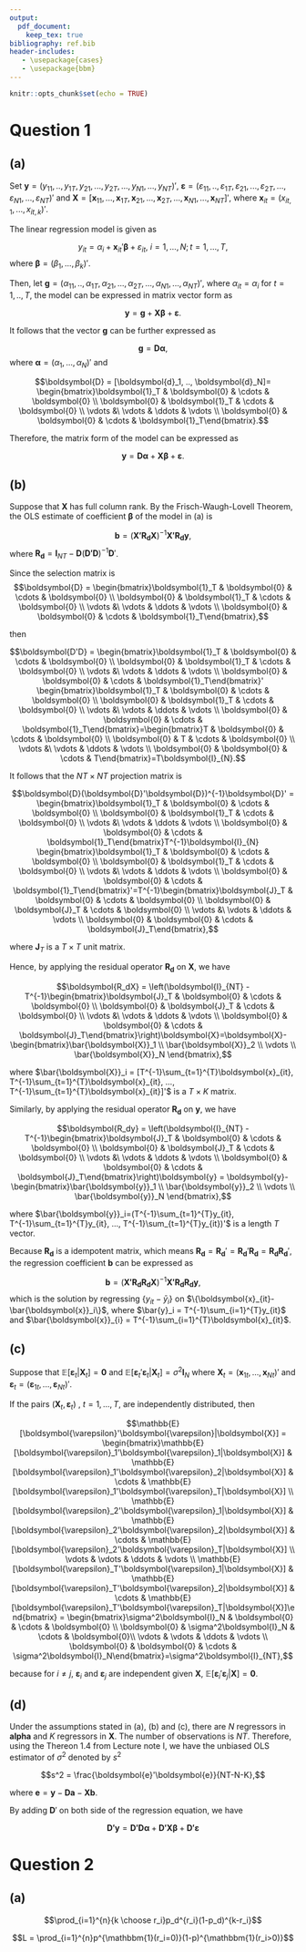 ```yaml
---
output: 
  pdf_document:
    keep_tex: true
bibliography: ref.bib 
header-includes:
   - \usepackage{cases}
   - \usepackage{bbm}
---
```


```r
knitr::opts_chunk$set(echo = TRUE)
```

# Question 1

## (a)

Set $\boldsymbol{y} = (y_{11},..,y_{1T},y_{21},...,y_{2T},...,y_{N1},...,y_{NT})'$,
$\boldsymbol{\varepsilon} = (\varepsilon_{11},..,\varepsilon_{1T},\varepsilon_{21},...,\varepsilon_{2T},...,\varepsilon_{N1},...,\varepsilon_{NT})'$
and $\boldsymbol{X} = [\boldsymbol{x}_{11},...,\boldsymbol{x}_{1T},\boldsymbol{x}_{21},...,\boldsymbol{x}_{2T},...,\boldsymbol{x}_{N1},...,\boldsymbol{x}_{NT}]'$, where $\boldsymbol{x}_{it}=(x_{it,1},...,x_{it,k})'$.

The linear regression model is given as

$$y_{it} = \alpha_i+\boldsymbol{x}_{it}'\boldsymbol{\beta}+\varepsilon_{it}, ~i=1,...,N;t=1,...,T,$$
where $\boldsymbol{\beta} = (\beta_1, ..., \beta_k)'$.

Then, let $\boldsymbol{g} = (\alpha_{11},..,\alpha_{1T},\alpha_{21},...,\alpha_{2T},...,\alpha_{N1},...,\alpha_{NT})'$, where $\alpha_{it} = \alpha_{i}$ for $t=1,..,T$, the model can be expressed in matrix vector form as

$$\boldsymbol{y} = \boldsymbol{g} + \boldsymbol{X}\boldsymbol{\beta} + \boldsymbol{\varepsilon}.$$

It follows that the vector $\boldsymbol{g}$ can be further expressed as

$$\boldsymbol{g} = \boldsymbol{D}\boldsymbol{\alpha},$$
where $\boldsymbol{\alpha} = (\alpha_1, ..., \alpha_N)'$ and 

$$\boldsymbol{D} = [\boldsymbol{d}_1, .., \boldsymbol{d}_N]= \begin{bmatrix}\boldsymbol{1}_T & \boldsymbol{0} & \cdots & \boldsymbol{0} \\ \boldsymbol{0} & \boldsymbol{1}_T & \cdots & \boldsymbol{0} \\ \vdots &\ \vdots & \ddots & \vdots \\ \boldsymbol{0} & \boldsymbol{0} & \cdots & \boldsymbol{1}_T\end{bmatrix}.$$

Therefore, the matrix form of the model can be expressed as 

$$\boldsymbol{y} = \boldsymbol{D\alpha} + \boldsymbol{X}\boldsymbol{\beta} + \boldsymbol{\varepsilon}.$$

## (b)

Suppose that $\boldsymbol{X}$ has full column rank. By the Frisch-Waugh-Lovell Theorem, the OLS estimate of coefficient $\boldsymbol{\beta}$ of the model in (a) is

$$\boldsymbol{b} = (\boldsymbol{X'R_dX})^{-1}\boldsymbol{X'R_dy},$$
where $\boldsymbol{R_d} = \boldsymbol{I}_{NT} - \boldsymbol{D}(\boldsymbol{D'D})^{-1}\boldsymbol{D}'$.

Since the selection matrix is $$\boldsymbol{D} = \begin{bmatrix}\boldsymbol{1}_T & \boldsymbol{0} & \cdots & \boldsymbol{0} \\ \boldsymbol{0} & \boldsymbol{1}_T & \cdots & \boldsymbol{0} \\ \vdots &\ \vdots & \ddots & \vdots \\ \boldsymbol{0} & \boldsymbol{0} & \cdots & \boldsymbol{1}_T\end{bmatrix},$$ 

then

$$\boldsymbol{D'D} = \begin{bmatrix}\boldsymbol{1}_T & \boldsymbol{0} & \cdots & \boldsymbol{0} \\ \boldsymbol{0} & \boldsymbol{1}_T & \cdots & \boldsymbol{0} \\ \vdots &\ \vdots & \ddots & \vdots \\ \boldsymbol{0} & \boldsymbol{0} & \cdots & \boldsymbol{1}_T\end{bmatrix}' \begin{bmatrix}\boldsymbol{1}_T & \boldsymbol{0} & \cdots & \boldsymbol{0} \\ \boldsymbol{0} & \boldsymbol{1}_T & \cdots & \boldsymbol{0} \\ \vdots &\ \vdots & \ddots & \vdots \\ \boldsymbol{0} & \boldsymbol{0} & \cdots & \boldsymbol{1}_T\end{bmatrix}=\begin{bmatrix}T & \boldsymbol{0} & \cdots & \boldsymbol{0} \\ \boldsymbol{0} & T & \cdots & \boldsymbol{0} \\ \vdots &\ \vdots & \ddots & \vdots \\ \boldsymbol{0} & \boldsymbol{0} & \cdots & T\end{bmatrix}=T\boldsymbol{I}_{N}.$$

It follows that the $NT \times NT$ projection matrix is

$$\boldsymbol{D}(\boldsymbol{D}'\boldsymbol{D})^{-1}\boldsymbol{D}' = \begin{bmatrix}\boldsymbol{1}_T & \boldsymbol{0} & \cdots & \boldsymbol{0} \\ \boldsymbol{0} & \boldsymbol{1}_T & \cdots & \boldsymbol{0} \\ \vdots &\ \vdots & \ddots & \vdots \\ \boldsymbol{0} & \boldsymbol{0} & \cdots & \boldsymbol{1}_T\end{bmatrix}T^{-1}\boldsymbol{I}_{N} \begin{bmatrix}\boldsymbol{1}_T & \boldsymbol{0} & \cdots & \boldsymbol{0} \\ \boldsymbol{0} & \boldsymbol{1}_T & \cdots & \boldsymbol{0} \\ \vdots &\ \vdots & \ddots & \vdots \\ \boldsymbol{0} & \boldsymbol{0} & \cdots & \boldsymbol{1}_T\end{bmatrix}'=T^{-1}\begin{bmatrix}\boldsymbol{J}_T & \boldsymbol{0} & \cdots & \boldsymbol{0} \\ \boldsymbol{0} & \boldsymbol{J}_T & \cdots & \boldsymbol{0} \\ \vdots &\ \vdots & \ddots & \vdots \\ \boldsymbol{0} & \boldsymbol{0} & \cdots & \boldsymbol{J}_T\end{bmatrix},$$

where $\boldsymbol{J}_T$ is a $T \times T$ unit matrix.

Hence, by applying the residual operator $\boldsymbol{R_d}$ on $\boldsymbol{X}$, we have

$$\boldsymbol{R_dX} = \left(\boldsymbol{I}_{NT} - T^{-1}\begin{bmatrix}\boldsymbol{J}_T & \boldsymbol{0} & \cdots & \boldsymbol{0} \\ \boldsymbol{0} & \boldsymbol{J}_T & \cdots & \boldsymbol{0} \\ \vdots &\ \vdots & \ddots & \vdots \\ \boldsymbol{0} & \boldsymbol{0} & \cdots & \boldsymbol{J}_T\end{bmatrix}\right)\boldsymbol{X}=\boldsymbol{X}-\begin{bmatrix}\bar{\boldsymbol{X}}_1 \\ \bar{\boldsymbol{X}}_2 \\  \vdots \\ \bar{\boldsymbol{X}}_N \end{bmatrix},$$

where $\bar{\boldsymbol{X}}_i = [T^{-1}\sum_{t=1}^{T}\boldsymbol{x}_{it}, T^{-1}\sum_{t=1}^{T}\boldsymbol{x}_{it}, ..., T^{-1}\sum_{t=1}^{T}\boldsymbol{x}_{it}]'$ is a $T \times K$ matrix.

Similarly, by applying the residual operator $\boldsymbol{R_d}$ on $\boldsymbol{y}$, we have

$$\boldsymbol{R_dy} = \left(\boldsymbol{I}_{NT} - T^{-1}\begin{bmatrix}\boldsymbol{J}_T & \boldsymbol{0} & \cdots & \boldsymbol{0} \\ \boldsymbol{0} & \boldsymbol{J}_T & \cdots & \boldsymbol{0} \\ \vdots &\ \vdots & \ddots & \vdots \\ \boldsymbol{0} & \boldsymbol{0} & \cdots & \boldsymbol{J}_T\end{bmatrix}\right)\boldsymbol{y} = \boldsymbol{y}-\begin{bmatrix}\bar{\boldsymbol{y}}_1 \\ \bar{\boldsymbol{y}}_2 \\  \vdots \\ \bar{\boldsymbol{y}}_N \end{bmatrix},$$

where $\bar{\boldsymbol{y}}_i=(T^{-1}\sum_{t=1}^{T}y_{it}, T^{-1}\sum_{t=1}^{T}y_{it}, ..., T^{-1}\sum_{t=1}^{T}y_{it})'$ is a length $T$ vector.

Because $\boldsymbol{R_d}$ is a idempotent matrix, which means $\boldsymbol{R_d} = \boldsymbol{R_d}' = \boldsymbol{R_d}'\boldsymbol{R_d} = \boldsymbol{R_d}\boldsymbol{R_d}'$, the regression coefficient $\boldsymbol{b}$ can be expressed as 

$$\boldsymbol{b} = (\boldsymbol{X'R_dR_dX})^{-1}\boldsymbol{X'R_dR_dy},$$
which is the solution by regressing $\{y_{it}-\bar{y}_i\}$ on $\{\boldsymbol{x}_{it}-\bar{\boldsymbol{x}}_i\}$, where $\bar{y}_i = T^{-1}\sum_{i=1}^{T}y_{it}$ and $\bar{\boldsymbol{x}}_{i} = T^{-1}\sum_{i=1}^{T}\boldsymbol{x}_{it}$.

## (c)

Suppose that $\mathbb{E}[\boldsymbol{\varepsilon}_t|\boldsymbol{X}_t] = \boldsymbol{0}$ and $\mathbb{E}[\boldsymbol{\varepsilon}_t'\boldsymbol{\varepsilon}_t|\boldsymbol{X}_t]=\sigma^2\boldsymbol{I}_N$ where $\boldsymbol{X}_t = (\boldsymbol{x}_{1t},...,\boldsymbol{x}_{Nt})'$ and $\boldsymbol{\varepsilon}_t = (\boldsymbol{\varepsilon}_{1t},...,\boldsymbol{\varepsilon}_{Nt})'$.

If the pairs $(\boldsymbol{X}_t,\boldsymbol{\varepsilon}_t)$
, $t=1,...,T$, are independently distributed, then

$$\mathbb{E}[\boldsymbol{\varepsilon}'\boldsymbol{\varepsilon}|\boldsymbol{X}] = \begin{bmatrix}\mathbb{E}[\boldsymbol{\varepsilon}_1'\boldsymbol{\varepsilon}_1|\boldsymbol{X}] & \mathbb{E}[\boldsymbol{\varepsilon}_1'\boldsymbol{\varepsilon}_2|\boldsymbol{X}] & \cdots & \mathbb{E}[\boldsymbol{\varepsilon}_1'\boldsymbol{\varepsilon}_T|\boldsymbol{X}] \\ \mathbb{E}[\boldsymbol{\varepsilon}_2'\boldsymbol{\varepsilon}_1|\boldsymbol{X}] & \mathbb{E}[\boldsymbol{\varepsilon}_2'\boldsymbol{\varepsilon}_2|\boldsymbol{X}] & \cdots & \mathbb{E}[\boldsymbol{\varepsilon}_2'\boldsymbol{\varepsilon}_T|\boldsymbol{X}] \\ \vdots & \vdots & \ddots & \vdots \\ \mathbb{E}[\boldsymbol{\varepsilon}_T'\boldsymbol{\varepsilon}_1|\boldsymbol{X}] & \mathbb{E}[\boldsymbol{\varepsilon}_T'\boldsymbol{\varepsilon}_2|\boldsymbol{X}] & \cdots & \mathbb{E}[\boldsymbol{\varepsilon}_T'\boldsymbol{\varepsilon}_T|\boldsymbol{X}]\end{bmatrix} = \begin{bmatrix}\sigma^2\boldsymbol{I}_N & \boldsymbol{0} & \cdots & \boldsymbol{0} \\ \boldsymbol{0} & \sigma^2\boldsymbol{I}_N & \cdots & \boldsymbol{0}\\ \vdots & \vdots & \ddots & \vdots \\ \boldsymbol{0} & \boldsymbol{0} & \cdots & \sigma^2\boldsymbol{I}_N\end{bmatrix}=\sigma^2\boldsymbol{I}_{NT},$$

because for $i \neq j$, $\boldsymbol{\varepsilon}_i$ and $\boldsymbol{\varepsilon}_j$ are independent given $\boldsymbol{X}$, $\mathbb{E}[\boldsymbol{\varepsilon}_i'\boldsymbol{\varepsilon}_j|\boldsymbol{X}] = \boldsymbol{0}$.


## (d)

Under the assumptions stated in (a), (b) and (c), there are $N$ regressors in $\boldsymbol{alpha}$ and $K$ regressors in $\boldsymbol{X}$. The number of observations is $NT$. Therefore, using the Thereon 1.4 from Lecture note I, we have the unbiased OLS estimator of $\sigma^2$ denoted by $s^2$

$$s^2 = \frac{\boldsymbol{e}'\boldsymbol{e}}{NT-N-K},$$

where $\boldsymbol{e} = \boldsymbol{y}-\boldsymbol{Da}-\boldsymbol{Xb}$.

By adding $\boldsymbol{D}'$ on both side of the regression equation, we have

$$\boldsymbol{D'y} = \boldsymbol{D'D\alpha} + \boldsymbol{D'X\beta} + \boldsymbol{D'\varepsilon}$$

# Question 2

## (a)

$$\prod_{i=1}^{n}{k \choose r_i}p_d^{r_i}(1-p_d)^{k-r_i}$$

$$L = \prod_{i=1}^{n}p^{\mathbbm{1}(r_i=0)}(1-p)^{\mathbbm{1}(r_i>0)}$$
